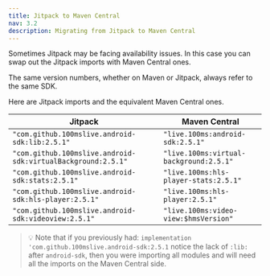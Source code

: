 ```yaml
---
title: Jitpack to Maven Central
nav: 3.2
description: Migrating from Jitpack to Maven Central
---
```


Sometimes Jitpack may be facing availability issues. In this case you can swap out the Jitpack imports with Maven Central ones.

The same version numbers, whether on Maven or Jitpack, always refer to the same SDK.

Here are Jitpack imports and the equivalent Maven Central ones.

| Jitpack                                                      | Maven Central                           |
| ------------------------------------------------------------ | --------------------------------------- |
| `"com.github.100mslive.android-sdk:lib:2.5.1"`               | `"live.100ms:android-sdk:2.5.1"`        |
| `"com.github.100mslive.android-sdk:virtualBackground:2.5.1"` | `"live.100ms:virtual-background:2.5.1"` |
| `"com.github.100mslive.android-sdk:stats:2.5.1"`             | `"live.100ms:hls-player-stats:2.5.1"`   |
| `"com.github.100mslive.android-sdk:hls-player:2.5.1"`        | `"live.100ms:hls-player:2.5.1"`         |
| `"com.github.100mslive.android-sdk:videoview:2.5.1"`         | `"live.100ms:video-view:$hmsVersion"`   |

> 💡 Note that if you previously had: `implementation 'com.github.100mslive.android-sdk:2.5.1` notice the lack of `:lib:` after `android-sdk`, then you were importing all modules and will need all the imports on the Maven Central side.
